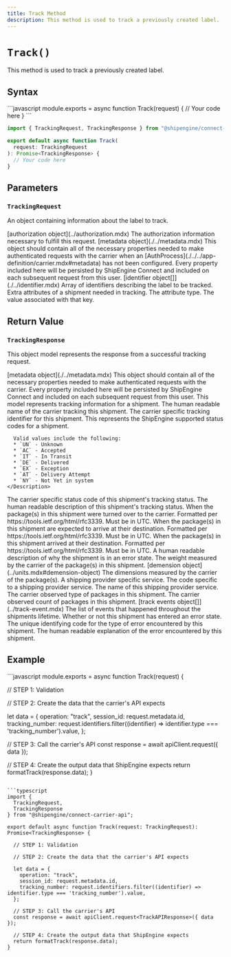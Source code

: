 ```yaml
---
title: Track Method
description: This method is used to track a previously created label.
---
```



`Track()`
===========================
This method is used to track a previously created label.


Syntax
-----------------------------------------------
<CodeWrapper>
```javascript
module.exports = async function Track(request) {
  // Your code here
}
```

```typescript
import { TrackingRequest, TrackingResponse } from "@shipengine/connect-carrier-api";

export default async function Track(
  request: TrackingRequest
): Promise<TrackingResponse> {
  // Your code here
}
```
</CodeWrapper>



Parameters
-----------------------------------------------

### `TrackingRequest`
An object containing information about the label to track.

<Reference>

  <Field name="authorization" nullable={true}>
    <Type>
      [authorization object](../authorization.mdx)
    </Type>
    <Description>
      The authorization information necessary to fulfill this request.
    </Description>
  </Field>

  <Field name="metadata" nullable={true}>
    <Type>
      [metadata object](./../metadata.mdx)
    </Type>
    <Description>
      This object should contain all of the necessary properties needed to make authenticated requests with the carrier when an [AuthProcess](./../../app-definition/carrier.mdx#metadata) has not been configured.
      Every property included here will be persisted by ShipEngine Connect and included on each subsequent request from this user.
    </Description>
  </Field>

  <Field name="identifiers" type="object[]" nullable={true}>
    <Type>
      [identifier object[]](./../identifier.mdx)
    </Type>
    <Description>
      Array of identifiers describing the label to be tracked.
    </Description>
  </Field>

  <Field name="attributes" type="object[]" nullable={true}>
    <Description>
      Extra attributes of a shipment needed in tracking.
    </Description>
  </Field>

  <Field name="attributes[].type" type="string" nullable={false}>
    <Description>
      The attribute type.
    </Description>
  </Field>

 <Field name="attributes[].value" type="string" nullable={false}>
    <Description>
      The value associated with that key.
    </Description>
  </Field>

</Reference>



Return Value
-----------------------------------------------
### `TrackingResponse`
This object model represents the response from a successful tracking request.

<Reference>

  <Field name="metadata" required={false}>
    <Type>
      [metadata object](./../metadata.mdx)
    </Type>
    <Description>
      This object should contain all of the necessary properties needed to make authenticated requests with the carrier.
      Every property included here will be persisted by ShipEngine Connect and included on each subsequent request from this user.
    </Description>
  </Field>


  <Field name="tracking_info" type="object" required={true}>
    <Description>
      This model represents tracking information for a shipment.
    </Description>
  </Field>

  <Field name="tracking_info.carrier_name" type="string" required={false}>
    <Description>
      The human readable name of the carrier tracking this shipment.
    </Description>
  </Field>

 <Field name="tracking_info.tracking_number" type="string" required={false}>
    <Description>
      The carrier specific tracking identifier for this shipment.
    </Description>
  </Field>

 <Field name="tracking_info.standardized_status_code" type="string" required={true}>
    <Description>
      This represents the ShipEngine supported status codes for a shipment.

      Valid values include the following:
      * `UN` - Unknown
      * `AC` - Accepted
      * `IT` - In Transit
      * `DE` - Delivered
      * `EX` - Exception
      * `AT` - Delivery Attempt
      * `NY` - Not Yet in system
    </Description>
  </Field>

  <Field name="tracking_info.carrier_status_code" type="string" required={false}>
    <Description>
      The carrier specific status code of this shipment's tracking status.
    </Description>
  </Field>

 <Field name="tracking_info.carrier_status_description" type="string" required={false}>
    <Description>
      The human readable description of this shipment's tracking status.
    </Description>
  </Field>

  <Field name="tracking_info.shipped_datetime" type="string" required={false}>
    <Description>
      When the package(s) in this shipment were turned over to the carrier. Formatted per https://tools.ietf.org/html/rfc3339. Must be in UTC.
    </Description>
  </Field>

 <Field name="tracking_info.estimated_delivery_datetime" type="string" required={false}>
    <Description>
      When the package(s) in this shipment are expected to arrive at their destination. Formatted per https://tools.ietf.org/html/rfc3339. Must be in UTC.
    </Description>
  </Field>

  <Field name="tracking_info.actual_delivery_datetime" type="string" required={false}>
    <Description>
      When the package(s) in this shipment arrived at their destination. Formatted per https://tools.ietf.org/html/rfc3339. Must be in UTC.
    </Description>
  </Field>

 <Field name="tracking_info.shipping_problem_description" type="string" required={false}>
    <Description>
      A human readable description of why the shipment is in an error state.
    </Description>
  </Field>

  <Field name="tracking_info.weight" type="number" required={false}>
    <Description>
      The weight measured by the carrier of the package(s) in this shipment.
    </Description>
  </Field>

  <Field name="tracking_info.dimensions" required={false}>
    <Type>
      [demension object](../units.mdx#demension-object)
    </Type>
    <Description>
      The dimensions measured by the carrier of the package(s).
    </Description>
  </Field>

  <Field name="tracking_info.service" type="object" required={false}>
    <Description>
      A shipping provider specific service.
    </Description>
  </Field>

 <Field name="tracking_info.service.code" type="string" required={false}>
    <Description>
      The code specific to a shipping provider service.
    </Description>
  </Field>

 <Field name="tracking_info.service.name" type="string" required={false}>
    <Description>
      The name of this shipping provider service.
    </Description>
  </Field>

 <Field name="tracking_info.packaging" type="string" required={false}>
    <Description>
      The carrier observed type of packages in this shipment.
    </Description>
  </Field>

 <Field name="tracking_info.package_count" type="number" required={false}>
    <Description>
      The carrier observed count of packages in this shipment.
    </Description>
  </Field>

 <Field name="tracking_info.events" required={false}>
    <Type>
      [track events object[]](../track-event.mdx)
    </Type>
    <Description>
      The list of events that happened throughout the shipments lifetime.
    </Description>
  </Field>

 <Field name="tracking_info.shipping_problem" type="boolean" required={false}>
    <Description>
      Whether or not this shipment has entered an error state.
    </Description>
  </Field>

 <Field name="tracking_info.shipping_problem_code" type="string" required={false}>
    <Description>
      The unique identifying code for the type of error encountered by this shipment.
    </Description>
  </Field>

 <Field name="tracking_info.error_description" type="string" required={false}>
    <Description>
      The human readable explanation of the error encountered by this shipment.
    </Description>
  </Field>

</Reference>



Example
-----------------------------------------------
<CodeWrapper>
```javascript
module.exports = async function Track(request) {

  // STEP 1: Validation

  // STEP 2: Create the data that the carrier's API expects

  let data = {
    operation: "track",
    session_id: request.metadata.id,
    tracking_number: request.identifiers.filter((identifier) => identifier.type === 'tracking_number').value,
  };

  // STEP 3: Call the carrier's API
  const response = await apiClient.request({ data });

  // STEP 4: Create the output data that ShipEngine expects
  return formatTrack(response.data);
}
```

```typescript
import {
  TrackingRequest,
  TrackingResponse
} from "@shipengine/connect-carrier-api";

export default async function Track(request: TrackingRequest): Promise<TrackingResponse> {

  // STEP 1: Validation

  // STEP 2: Create the data that the carrier's API expects

  let data = {
    operation: "track",
    session_id: request.metadata.id,
    tracking_number: request.identifiers.filter((identifier) => identifier.type === 'tracking_number').value,
  };

  // STEP 3: Call the carrier's API
  const response = await apiClient.request<TrackAPIResponse>({ data });

  // STEP 4: Create the output data that ShipEngine expects
  return formatTrack(response.data);
}
```
</CodeWrapper>
